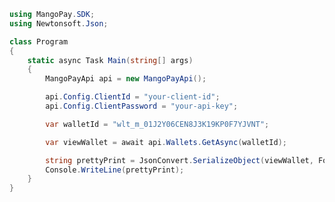 ```csharp .NET 
using MangoPay.SDK;
using Newtonsoft.Json;

class Program
{
    static async Task Main(string[] args)
    {
        MangoPayApi api = new MangoPayApi();

        api.Config.ClientId = "your-client-id";
        api.Config.ClientPassword = "your-api-key";

        var walletId = "wlt_m_01J2Y06CEN8J3K19KP0F7YJVNT";

        var viewWallet = await api.Wallets.GetAsync(walletId);    

        string prettyPrint = JsonConvert.SerializeObject(viewWallet, Formatting.Indented);
        Console.WriteLine(prettyPrint);
    }
}
```